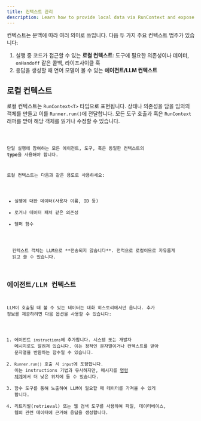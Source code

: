 ```yaml
---
title: 컨텍스트 관리
description: Learn how to provide local data via RunContext and expose context to the LLM
---
```



컨텍스트는 문맥에 따라 여러 의미로 쓰입니다. 다음 두 가지 주요 컨텍스트 범주가 있습니다:

1. 실행 중 코드가 접근할 수 있는 **로컬 컨텍스트**: 도구에 필요한 의존성이나 데이터, `onHandoff` 같은 콜백, 라이프사이클 훅
2. 응답을 생성할 때 언어 모델이 볼 수 있는 **에이전트/LLM 컨텍스트**

## 로컬 컨텍스트

로컬 컨텍스트는 `RunContext<T>` 타입으로 표현됩니다. 상태나 의존성을 담을 임의의 객체를 만들고 이를 `Runner.run()`에 전달합니다. 모든 도구 호출과 훅은 `RunContext` 래퍼를 받아 해당 객체를 읽거나 수정할 수 있습니다.

<Code lang="typescript" code={localContextExample} title="로컬 컨텍스트 예제" />

단일 실행에 참여하는 모든 에이전트, 도구, 훅은 동일한 컨텍스트의 **type**을 사용해야 합니다.

로컬 컨텍스트는 다음과 같은 용도로 사용하세요:

- 실행에 대한 데이터(사용자 이름, ID 등)
- 로거나 데이터 패처 같은 의존성
- 헬퍼 함수

<Aside type="note">
  컨텍스트 객체는 LLM으로 **전송되지 않습니다**. 전적으로 로컬이므로 자유롭게
  읽고 쓸 수 있습니다.
</Aside>

## 에이전트/LLM 컨텍스트

LLM이 호출될 때 볼 수 있는 데이터는 대화 히스토리에서만 옵니다. 추가 정보를 제공하려면 다음 옵션을 사용할 수 있습니다:

1. 에이전트 `instructions`에 추가합니다. 시스템 또는 개발자 메시지로도 알려져 있습니다. 이는 정적인 문자열이거나 컨텍스트를 받아 문자열을 반환하는 함수일 수 있습니다.
2. `Runner.run()` 호출 시 `input`에 포함합니다. 이는 instructions 기법과 유사하지만, 메시지를 [명령 체계](https://cdn.openai.com/spec/model-spec-2024-05-08.html#follow-the-chain-of-command)에서 더 낮은 위치에 둘 수 있습니다.
3. 함수 도구를 통해 노출하여 LLM이 필요할 때 데이터를 가져올 수 있게 합니다.
4. 리트리벌(retrieval) 또는 웹 검색 도구를 사용하여 파일, 데이터베이스, 웹의 관련 데이터에 근거해 응답을 생성합니다.
